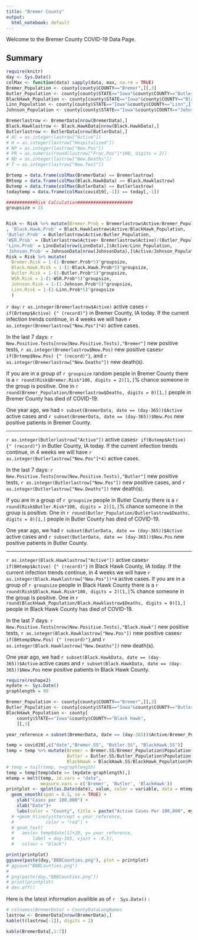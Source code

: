 ```yaml
---
title: "Bremer County"
output:
  html_notebook: default
---
```


Welcome to the Bremer County COVID-19 Data Page.

## Summary
```r
require(knitr)
day <- Sys.Date()
colMax <- function(data) sapply(data, max, na.rm = TRUE)
Bremer_Population <- county[county$COUNTY=="Bremer",][,3]
Butler_Population <- county[county$STATE=="Iowa"&county$COUNTY=="Butler",][,3]
BlackHawk_Population <- county[county$STATE=="Iowa"&county$COUNTY=="Black Hawk",][,3]
Linn_Population <- county[county$STATE=="Iowa"&county$COUNTY=="Linn",][,3]
Johnson_Population <- county[county$STATE=="Iowa"&county$COUNTY=="Johnson",][,3]

Bremerlastrow <- BremerData[nrow(BremerData),]
Black.Hawklastrow <- Black.HawkData[nrow(Black.HawkData),]
Butlerlastrow <- ButlerData[nrow(ButlerData),]
# AC = as.integer(lastrow["Active"])
# H = as.integer(lastrow["Hospitalized"])
# NP = as.integer(lastrow["New.Pos"])
# PR = as.numeric(round(lastrow["Frac.Pos"]*100, digits = 2))
# ND = as.integer(lastrow["New.Deaths"])
# T = as.integer(lastrow["New.Test"])

Brtemp = data.frame(colMax(BremerData) == Bremerlastrow)
BHtemp = data.frame(colMax(Black.HawkData) == Black.Hawklastrow)
Butemp = data.frame(colMax(ButlerData) == Butlerlastrow)
todaytemp = data.frame(colMax(covid19[,-1]) == today[,-1])

###########Risk Calculation#####################
groupsize = 15


Risk <- Risk %>% mutate(Bremer.Prob = Bremerlastrow$Active/Bremer_Population 
, 'Black.Hawk.Prob' = Black.Hawklastrow$Active/BlackHawk_Population, 
'Butler.Prob' = Butlerlastrow$Active/Butler_Population,
'WSR.Prob' = (Butlerlastrow$Active+ Bremerlastrow$Active)/(Butler_Population+ Bremer_Population), 
'Linn.Prob' = LinnData[nrow(LinnData),]$Active/Linn_Population,
'Johnson.Prob' = JohnsonData[nrow(JohnsonData),]$Active/Johnson_Population)
Risk = Risk %>% mutate(
  Bremer.Risk = 1-(1-Bremer.Prob*5)^groupsize,
  Black.Hawk.Risk = 1-(1-Black.Hawk.Prob*5)^groupsize,
  Butler.Risk = 1-(1-Butler.Prob*5)^groupsize,
  WSR.Risk = 1-(1-WSR.Prob*5)^groupsize,
  Johnson.Risk = 1-(1-Johnson.Prob*5)^groupsize,
  Linn.Risk = 1-(1-Linn.Prob*5)^groupsize
  )
```
`r day`: `r as.integer(Bremerlastrow$Active)` active cases `r if(Brtemp$Active) {" (record)"}` in Bremer County, IA today. If the current infection trends continue, in 4 weeks we will have `r as.integer(Bremerlastrow["New.Pos"]*4)` active cases.

In the last 7 days: `r New.Positive.Tests[nrow(New.Positive.Tests),"Bremer"]` new positive tests, `r as.integer(Bremerlastrow$New.Pos)`  new positive cases`r if(Brtemp$New.Pos) {" (record)"}`,  and `r as.integer(Bremerlastrow["New.Deaths"])` new death(s).

If you are in a group of `r groupsize` random people in Bremer County there is a `r round(Risk$Bremer.Risk*100, digits = 2)[1,]`% chance someone in the group is positive. One in `r round(Bremer_Population/Bremerlastrow$Deaths, digits = 0)[1,]` people in Bremer County has died of COVID-19.

 One year ago, we had `r subset(BremerData, date == (day-365))$Active` active cases and  `r subset(BremerData, date == (day-365))$New.Pos` new positive patients in Bremer County. 
 
***
 `r as.integer(Butlerlastrow["Active"])` active cases`r if(Butemp$Active) {" (record)"}` in Butler County, IA today. If the current infection trends continue, in 4 weeks we will have `r as.integer(Butlerlastrow["New.Pos"]*4)` active cases. 
 
In the last 7 days: `r New.Positive.Tests[nrow(New.Positive.Tests),"Butler"]` new positive tests, `r as.integer(Butlerlastrow["New.Pos"])` new positive cases,  and `r as.integer(Butlerlastrow["New.Deaths"])` new death(s).

If you are in a group of `r groupsize` people in Butler County there is a `r round(Risk$Butler.Risk*100, digits = 2)[1,]`% chance someone in the group is positive. One in `r round(Butler_Population/Butlerlastrow$Deaths, digits = 0)[1,]` people in Butler County has died of COVID-19.

One year ago, we had `r subset(ButlerData, date == (day-365))$Active` active cases and  `r subset(ButlerData, date == (day-365))$New.Pos` new positive patients in Butler County. 

 ***
 `r as.integer(Black.Hawklastrow["Active"])` active cases`r if(BHtemp$Active) {" (record)"}` in Black Hawk County, IA today. If the current infection trends continue, in 4 weeks we will have `r as.integer(Black.Hawklastrow["New.Pos"])*4` active cases. If you are in a group of `r groupsize` people in Black Hawk County there is a `r round(Risk$Black.Hawk.Risk*100, digits = 2)[1,]`% chance someone in the group is positive. One in `r round(BlackHawk_Population/Black.Hawklastrow$Deaths, digits = 0)[1,]` people in Black Hawk County has died of COVID-19.
 
In the last 7 days: `r New.Positive.Tests[nrow(New.Positive.Tests),"Black.Hawk"]` new positive tests, `r as.integer(Black.Hawklastrow["New.Pos"])` new positive cases`r if(BHtemp$New.Pos) {" (record)"}`,and `r as.integer(Black.Hawklastrow["New.Deaths"])` new death(s).

One year ago, we had `r subset(Black.HawkData, date == (day-365))$Active` active cases and  `r subset(Black.HawkData, date == (day-365))$New.Pos` new positive patients in Black Hawk County. 

 
```r
require(reshape2)
mydate <- Sys.Date()
graphlength = 90

Bremer_Population <- county[county$COUNTY=="Bremer",][,3]
Butler_Population <- county[county$STATE=="Iowa"&county$COUNTY=="Butler",][,3]
BlackHawk_Population <- county[
    county$STATE=="Iowa"&county$COUNTY=="Black Hawk",
    ][,3]

year_reference = subset(BremerData, date == (day-365))$Active/Bremer_Population*10^5

temp = covid19[,c("date","Bremer.SS", "Butler.SS", "BlackHawk.SS")]
temp = temp %>% mutate(Bremer = Bremer.SS/Bremer_Population$Population*100000,
                       Butler = Butler.SS/Butler_Population$Population* 100000,
                       BlackHawk = BlackHawk.SS/BlackHawk_Population$Population * 100000)
# temp = tail(temp, n=graphlength)
temp = temp[temp$date >= (mydate-graphlength),]
mtemp = melt(temp, id.vars = "date", 
             measure.vars = c('Bremer', 'Butler', 'BlackHawk'))
printplot <- qplot(as.Date(date), value, color = variable, data = mtemp, geom = "point") +
  geom_smooth(span = 0.3, se = TRUE) +
    ylab("Cases per 100,000") +
    xlab("Date")+
    labs(color = "County", title = paste("Active Cases Per 100,000", mydate))
  # +geom_hline(yintercept = year_reference, 
  #            color = "red") + 
  # geom_text(
  #   aes(x= temp$date[1]+20, y= year_reference, 
  #       label = day-365, vjust = -0.5), 
  #   colour = "black")

print(printplot)
ggsave(paste(day,"BBBCounties.png"), plot = printplot)
# ggsave("BBBCounties.png")
# 
# png(paste(day,"BBBCounties.png"))
# print(printplot)
# dev.off()
```


Here is the latest information availible as of `r  Sys.Date()` :
```r
# colnames(BremerData) = CountyDataLongNames
lastrow <- BremerData[nrow(BremerData),]
kable(t(lastrow[-1]), digits = 2)
```

```r
kable(BremerData[,1:7])
```

